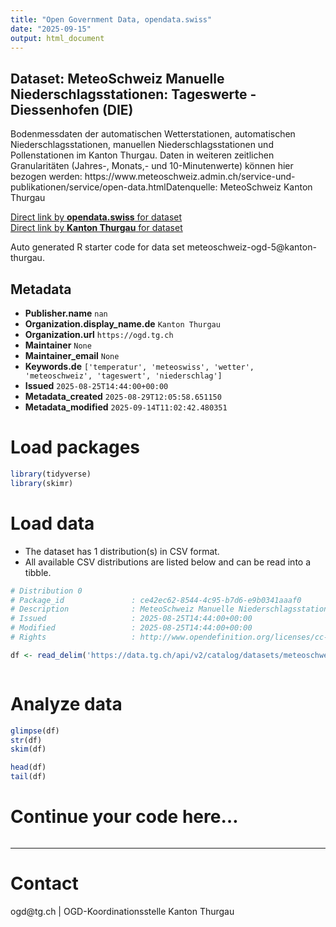 ```yaml
---
title: "Open Government Data, opendata.swiss"
date: "2025-09-15"
output: html_document
---
```


## Dataset: MeteoSchweiz Manuelle Niederschlagsstationen: Tageswerte - Diessenhofen (DIE)

Bodenmessdaten der automatischen Wetterstationen, automatischen Niederschlagsstationen, manuellen Niederschlagsstationen und Pollenstationen im Kanton Thurgau. Daten in weiteren zeitlichen Granularitäten (Jahres-, Monats,- und 10-Minutenwerte) können hier bezogen werden: https://www.meteoschweiz.admin.ch/service-und-publikationen/service/open-data.htmlDatenquelle: MeteoSchweiz Kanton Thurgau

[Direct link by **opendata.swiss** for dataset](https://opendata.swiss/de/dataset/meteoschweiz-manuelle-niederschlagsstationen-tageswerte-diessenhofen-die)<br>
[Direct link by **Kanton Thurgau** for dataset](https://data.tg.ch/explore/dataset/meteoschweiz-ogd-5/)

Auto generated R starter code for data set meteoschweiz-ogd-5@kanton-thurgau.

## Metadata

- **Publisher.name** `nan`
- **Organization.display_name.de** `Kanton Thurgau`
- **Organization.url** `https://ogd.tg.ch`
- **Maintainer** `None`
- **Maintainer_email** `None`
- **Keywords.de** `['temperatur', 'meteoswiss', 'wetter', 'meteoschweiz', 'tageswert', 'niederschlag']`
- **Issued** `2025-08-25T14:44:00+00:00`
- **Metadata_created** `2025-08-29T12:05:58.651150`
- **Metadata_modified** `2025-09-14T11:02:42.480351`


# Load packages

```r

library(tidyverse)
library(skimr)

```

# Load data

-   The dataset has 1 distribution(s) in CSV format.
-   All available CSV distributions are listed below and can be read into a tibble.

```r

# Distribution 0
# Package_id               : ce42ec62-8544-4c95-b7d6-e9b0341aaaf0
# Description              : MeteoSchweiz Manuelle Niederschlagsstationen: Tageswerte - Diessenhofen (DIE) (csv)
# Issued                   : 2025-08-25T14:44:00+00:00
# Modified                 : 2025-08-25T14:44:00+00:00
# Rights                   : http://www.opendefinition.org/licenses/cc-by/

df <- read_delim('https://data.tg.ch/api/v2/catalog/datasets/meteoschweiz-ogd-5/exports/csv?use_labels=true')



```

# Analyze data

```r

glimpse(df)
str(df)
skim(df)

head(df)
tail(df)

```

# Continue your code here...

```r

```

------------------------------------------------------------------------

# Contact

ogd@tg.ch | OGD-Koordinationsstelle Kanton Thurgau
